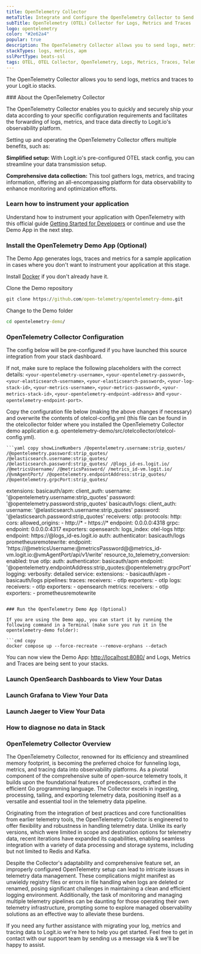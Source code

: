 ```yaml
---
title: OpenTelemetry Collector
metaTitle: Integrate and Configure the OpenTelemetry Collector to Send Data
subTitle: OpenTelemetry (OTEL) Collector for Logs, Metrics and Traces
logo: opentelemetry
color: "#2e62a4"
popular: true
description: The OpenTelemetry Collector allows you to send logs, metrics and traces to your ELK stacks. Configure OTEL Collector to send data to Logstash and Elasticsearch.
stackTypes: logs, metrics, apm
sslPortType: beats-ssl
tags: OTEL, OTEL Collector, OpenTelemetry, Logs, Metrics, Traces, Telemetry
---
```


The OpenTelemetry Collector allows you to send logs, metrics and traces to your Logit.io stacks.

<Steps>
  ### About the OpenTelemetry Collector

  The OpenTelemetry Collector enables you to quickly and securely ship your data according to your specific configuration requirements 
  and facilitates the forwarding of logs, metrics, and trace data directly to Logit.io's observability platform.

  Setting up and operating the OpenTelemetry Collector offers multiple benefits, such as:

  **Simplified setup:** With Logit.io's pre-configured OTEL stack config, you can streamline your data transmission setup.

  **Comprehensive data collection:** This tool gathers logs, metrics, and tracing information, offering an all-encompassing platform for 
  data observability to enhance monitoring and optimization efforts.

  ### Learn how to instrument your application

  Understand how to instrument your application with OpenTelemetry with this official guide 
  [Getting Started for Developers](https://opentelemetry.io/docs/getting-started/dev/) or continue and use the Demo App in the next step.

  ### Install the OpenTelemetry Demo App (Optional)

  The Demo App generates logs, traces and metrics for a sample application in cases where you don't want to instrument your application at this stage.

  Install [Docker](https://www.docker.com/products/docker-desktop/) if you don't already have it.

  Clone the Demo repository

  ```cmd copy
  git clone https://github.com/open-telemetry/opentelemetry-demo.git
  ```
  Change to the Demo folder

  ```cmd copy
  cd opentelemetry-demo/
  ```

  ### OpenTelemetry Collector Configuration

  The config below will be pre-configured if you have launched this source integration from your stack dashboard.
        
  If not, make sure to replace the following placeholders with the correct details: `<your-opentelemetry-username>`, `<your-opentelemetry-password>`,`<your-elasticsearch-username>`, `<your-elasticsearch-password>`, `<your-log-stack-id>`, `<your-metrics-username>`, `<your-metrics-password>`, `<your-metrics-stack-id>`, `<your-opentelemetry-endpoint-address>` and `<your-opentelemetry-endpoint-port>`.

  Copy the configuration file below (making the above changes if necessary) and overwrite the contents of otelcol-config.yml (this file can be found in the otelcollector folder where you installed the OpenTelemetry Collector demo application e.g. opentelemetry-demo/src/otelcollector/otelcol-config.yml).

    ```yaml copy showLineNumbers /@opentelemetry.username:strip_quotes/ /@opentelemetry.password:strip_quotes/ /@elasticsearch.username:strip_quotes/ /@elasticsearch.password:strip_quotes/ /@logs_id-es.logit.io/ /@metricsUsername/ /@metricsPassword/ /metrics_id-vm.logit.io/ /@vmAgentPort/ /@opentelemetry.endpointAddress:strip_quotes/ /@opentelemetry.grpcPort:strip_quotes/
  extensions:
    basicauth/apm:
      client_auth:
        username: '@opentelemetry.username:strip_quotes'
        password: '@opentelemetry.password:strip_quotes'
    basicauth/logs:
      client_auth:
        username: '@elasticsearch.username:strip_quotes'
        password: '@elasticsearch.password:strip_quotes'
  receivers:
    otlp:
      protocols:
        http:
          cors:
            allowed_origins:
              - http://*
              - https://*
          endpoint: 0.0.0.0:4318
        grpc:
          endpoint: 0.0.0.0:4317
  exporters:
    opensearch:
      logs_index: otel-logs
      http:
        endpoint: https://@logs_id-es.logit.io
        auth:
          authenticator: basicauth/logs
    prometheusremotewrite:
      endpoint: 'https://@metricsUsername:@metricsPassword@@metrics_id-vm.logit.io:@vmAgentPort/api/v1/write'
      resource_to_telemetry_conversion:
        enabled: true
    otlp:
      auth:
        authenticator: basicauth/apm
      endpoint: '@opentelemetry.endpointAddress:strip_quotes:@opentelemetry.grpcPort'
    logging:
      verbosity: detailed
  service:
    extensions:
      - basicauth/apm
      - basicauth/logs
    pipelines:
      traces:
        receivers:
          - otlp
        exporters:
          - otlp
      logs:
        receivers:
          - otlp
        exporters:
          - opensearch
      metrics:
        receivers:
          - otlp
        exporters:
          - prometheusremotewrite
  ```

  ### Run the OpenTelemetry Demo App (Optional)

  If you are using the Demo app, you can start it by running the following command in a Terminal (make sure you run it in the opentelemetry-demo folder):

  ```cmd copy
  docker compose up --force-recreate --remove-orphans --detach
  ```

  You can now view the Demo App: [http://localhost:8080/](http://localhost:8080/) and Logs, Metrics and Traces are being sent to your stacks.

  ### Launch OpenSearch Dashboards to View Your Datas

  <LaunchVisualizer type="logs" />

  ### Launch Grafana to View Your Data

  <LaunchVisualizer type="metrics" />

  ### Launch Jaeger to View Your Data

  <LaunchVisualizer type="apm" />

  ### How to diagnose no data in Stack

  <DiagnoseNoData />

</Steps>

### OpenTelemetry Collector Overview

The OpenTelemetry Collector, renowned for its efficiency and streamlined memory footprint, is becoming the preferred choice for funneling logs, metrics, 
and tracing data into observability platforms. As a pivotal component of the comprehensive suite of open-source telemetry tools, it builds upon the 
foundational features of predecessors, crafted in the efficient Go programming language. The Collector excels in ingesting, processing, tailing, and 
exporting telemetry data, positioning itself as a versatile and essential tool in the telemetry data pipeline.

Originating from the integration of best practices and core functionalities from earlier telemetry tools, the OpenTelemetry Collector is engineered to 
offer flexibility and robustness in handling telemetry data. Unlike its early versions, which were limited in scope and destination options for telemetry 
data, recent iterations have expanded its capabilities, enabling seamless integration with a variety of data processing and storage systems, including 
but not limited to Redis and Kafka.

Despite the Collector's adaptability and comprehensive feature set, an improperly configured OpenTelemetry setup can lead to intricate issues in telemetry 
data management. These complications might manifest as unwieldy registry files or errors in file handling when logs are deleted or renamed, posing 
significant challenges in maintaining a clean and efficient logging environment. Additionally, the task of monitoring and managing multiple telemetry 
pipelines can be daunting for those operating their own telemetry infrastructure, prompting some to explore managed observability solutions as an 
effective way to alleviate these burdens.
  
If you need any further assistance with migrating your log, metrics and tracing data to Logit.io we're here to help you get started. Feel free to get in contact 
with our support team by sending us a message via <IntercomButton text="live chat" /> & we'll be happy to assist.
  
